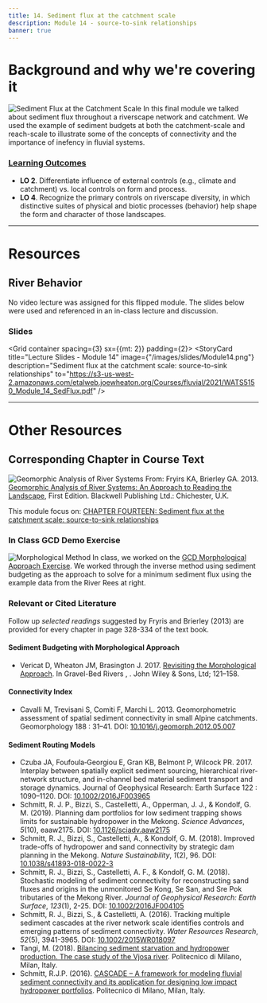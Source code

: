 ```yaml
---
title: 14. Sediment flux at the catchment scale
description: Module 14 - source-to-sink relationships
banner: true
---
```


# Background and why we're covering it
<Image
  src="/images/pics/ReadStep4.png"
  alt="Sediment Flux at the Catchment Scale"
  float="right"
 /> In this final module we talked about sediment flux throughout a riverscape network and catchment. We used the example of sediment budgets at both the catchment-scale and reach-scale to illustrate some of the concepts of connectivity and the importance of inefency in fluvial systems. 

### [Learning Outcomes](../syllabus/#course-objectives)


- **LO 2**. Differentiate influence of external controls (e.g., climate and catchment) vs. local controls on form and process. 
- **LO 4**. Recognize the primary controls on riverscape diversity, in which distinctive suites of physical and biotic processes (behavior) help shape the form and character of those landscapes. 

-------
# Resources
## River Behavior
No video lecture was assigned for this flipped module. The slides below were used and referenced in an in-class lecture and discussion.

### Slides

<Grid container spacing={3} sx={{mt: 2}} padding={2}>
      <StoryCard 
        title="Lecture Slides - Module 14"
        image={"/images/slides/Module14.png"}
        description="Sediment flux at the catchment scale: source-to-sink relationships"
        to="https://s3-us-west-2.amazonaws.com/etalweb.joewheaton.org/Courses/fluvial/2021/WATS5150_Module_14_SedFlux.pdf" /> 
</Grid>
        

------------
# Other Resources

## Corresponding Chapter in Course Text
<Image
  src="/images/covers/ReadingLandscape.png"
  alt="Geomorphic Analysis of River Systems"
  width={150}
  height={200}
  float="right"
  to="https://www.wiley.com/en-au/Geomorphic+Analysis+of+River+Systems%3A+An+Approach+to+Reading+the+Landscape-p-9781405192743" 
 /> From:
Fryirs KA, Brierley GA. 2013. [Geomorphic Analysis of River Systems: An Approach to Reading the Landscape](https://www.wiley.com/en-au/Geomorphic+Analysis+of+River+Systems%3A+An+Approach+to+Reading+the+Landscape-p-9781405192743), First Edition.  Blackwell Publishing Ltd.: Chichester, U.K.

This module focus on: [CHAPTER FOURTEEN: Sediment flux at the catchment scale: source-to-sink relationships](https://ebookcentral-proquest-com.dist.lib.usu.edu/lib/usu/reader.action?docID=1032536&ppg=313)

### In Class GCD Demo Exercise

<Image
  src="/images/pics/MorphologicalMethod.png"
  alt="Morphological Method"
  float="right"
  to="http://gcd.riverscapes.xyz/Tutorials/GeomorphicInterpretation/morphological-approach.html"
 /> In class, we worked on the [GCD Morphological Approach Exercise](http://gcd.riverscapes.xyz/Tutorials/GeomorphicInterpretation/morphological-approach.html). We worked through the inverse method using sediment budgeting as the approach to solve for a minimum sediment flux using the example data from the River Rees at right.
 


### Relevant or Cited Literature
Follow up *selected readings* suggested by Fryris and Brierley (2013) are provided for every chapter in page 328-334 of the text book. 

#### Sediment Budgeting with Morphological Approach
- Vericat D, Wheaton JM, Brasington J. 2017. [Revisiting the Morphological Approach](https://www.researchgate.net/publication/316997409_5_Revisiting_the_Morphological_Approach_Opportunities_and_Challenges_with_Repeat_High-Resolution_Topography). In Gravel-Bed Rivers , . John Wiley & Sons, Ltd; 121–158.


#### Connectivity Index
- Cavalli M, Trevisani S, Comiti F, Marchi L. 2013. Geomorphometric assessment of spatial sediment connectivity in small Alpine catchments. Geomorphology 188 : 31–41. DOI: [10.1016/j.geomorph.2012.05.007](http://doi.org/10.1016/j.geomorph.2012.05.007)

#### Sediment Routing Models

- Czuba JA, Foufoula‐Georgiou E, Gran KB, Belmont P, Wilcock PR. 2017. Interplay between spatially explicit sediment sourcing, hierarchical river-network structure, and in-channel bed material sediment transport and storage dynamics. Journal of Geophysical Research: Earth Surface 122 : 1090–1120. DOI: [10.1002/2016JF003965](https://doi.org/10.1002/2016JF003965)
- Schmitt, R. J. P., Bizzi, S., Castelletti, A., Opperman, J. J., & Kondolf, G. M. (2019). Planning dam portfolios for low sediment trapping shows limits for sustainable hydropower in the Mekong. *Science Advances*, *5*(10), eaaw2175. DOI: [10.1126/sciadv.aaw2175](https://advances.sciencemag.org/content/5/10/eaaw2175)
- Schmitt, R. J., Bizzi, S., Castelletti, A., & Kondolf, G. M. (2018). Improved trade-offs of hydropower and sand connectivity by strategic dam planning in the Mekong. *Nature Sustainability*, *1*(2), 96. DOI: [10.1038/s41893-018-0022-3](https://doi.org/10.1038/s41893-018-0022-3)
- Schmitt, R. J., Bizzi, S., Castelletti, A. F., & Kondolf, G. M. (2018). Stochastic modeling of sediment connectivity for reconstructing sand fluxes and origins in the unmonitored Se Kong, Se San, and Sre Pok tributaries of the Mekong River. *Journal of Geophysical Research: Earth Surface*, *123*(1), 2-25. DOI: [10.1002/2016JF004105](https://doi.org/10.1002/2016JF004105)
- Schmitt, R. J., Bizzi, S., & Castelletti, A. (2016). Tracking multiple sediment cascades at the river network scale identifies controls and emerging patterns of sediment connectivity. *Water Resources Research*, *52*(5), 3941-3965. DOI: [10.1002/2015WR018097](https://doi.org/10.1002/2015WR018097)
- Tangi, M. (2018). [Bilancing sediment starvation and hydropower production. The case study of the Vjosa river](https://www.politesi.polimi.it/handle/10589/139903). Politecnico di Milano, Milan, Italy.
- Schmitt, R.J.P. (2016). [CASCADE – A framework for modeling fluvial sediment connectivity and its application for designing low impact hydropower portfolios](https://www.politesi.polimi.it/handle/10589/131002). Politecnico di Milano, Milan, Italy. 

